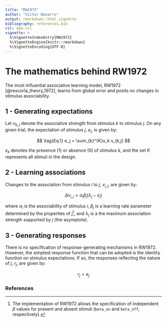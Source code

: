 ---
title: "RW1972"
author: "Victor Navarro"
output: rmarkdown::html_vignette
bibliography: references.bib
csl: apa.csl
vignette: >
  %\VignetteIndexEntry{RW1972}
  %\VignetteEngine{knitr::rmarkdown}
  %\VignetteEncoding{UTF-8}
---

# The mathematics behind RW1972

The most influential associative learning model, 
RW1972 [@rescorla_theory_1972], learns from global error 
and posits no changes in stimulus associability.

## 1 - Generating expectations

Let $v_{k,j}$ denote the associative strength from 
stimulus $k$ to stimulus $j$. On any given trial, the 
expectation of stimulus $j$, $e_j$, is given by:

$$
\tag{Eq.1}
e_j = \sum_{k}^{K}x_k v_{k,j}
$$

$x_k$ denotes the presence (1) or absence (0) of 
stimulus $k$, and the set $K$ represents all stimuli 
in the design.

## 2 - Learning associations

Changes to the association from stimulus $i$ to $j$, 
$v_{i,j}$, are given by:

$$
\tag{Eq.2}
\Delta v_{i,j} = \alpha_i \beta_j (\lambda_j - e_j)
$$

where $\alpha_i$ is the associability of  stimulus $i$, 
$\beta_j$ is a learning rate parameter determined by the 
properties of $j$[^note1], and $\lambda_j$ is a the maximum 
association strength supported by $j$ (the asymptote).

## 3 - Generating responses

There is no specification of response-generating 
mechanisms in RW1972. However, the simplest response function 
that can be adopted is the identity function on stimulus 
expectations. If so, the responses reflecting the nature 
of $j$, $r_j$, are given by:

$$
\tag{Eq.3}
r_j = e_j
$$

[^note1]: 
The implementation of RW1972 allows the specification 
of independent $\beta$ values for present and absent 
stimuli (`beta_on` and `beta_off`, respectively).

### References
